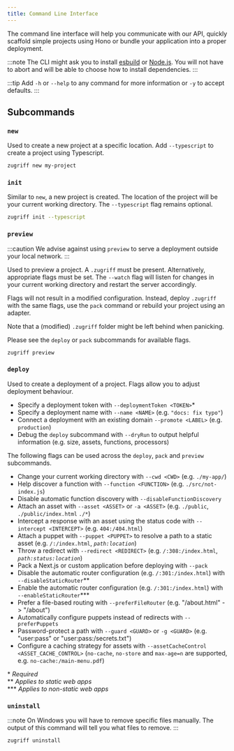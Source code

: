 ```yaml
---
title: Command Line Interface
---
```


The command line interface will help you communicate with our API, quickly scaffold
simple projects using Hono or bundle your application into a proper deployment.

:::note
The CLI might ask you to install [esbuild](https://esbuild.github.io) or
[Node.js](https://nodejs.org/en). You will not have to abort and will be able to
choose how to install dependencies.
:::

:::tip
Add `-h` or `--help` to any command for more information or `-y` to accept defaults.
:::

## Subcommands

### `new`

Used to create a new project at a specific location. Add `--typescript` to create a
project using Typescript.

```sh
zugriff new my-project
```

### `init`

Similar to `new`, a new project is created. The location of the project will be your
current working directory. The `--typescript` flag remains optional.

```sh
zugriff init --typescript
```

### `preview`

:::caution
We advise against using `preview` to serve a deployment outside your local network.
:::

Used to preview a project. A `.zugriff` must be present. Alternatively, appropriate
flags must be set. The `--watch` flag will listen for changes in your current
working directory and restart the server accordingly.

Flags will not result in a modified configuration. Instead, deploy `.zugriff` with
the same flags, use the `pack` command or rebuild your project using an adapter.

Note that a (modified) `.zugriff` folder might be left behind when panicking.

Please see the `deploy` or `pack` subcommands for available flags.

```sh
zugriff preview
```

### `deploy`

Used to create a deployment of a project. Flags allow you to adjust deployment
behaviour.

- Specify a deployment token with `--deploymentToken <TOKEN>`\*
- Specify a deployment name with `--name <NAME>` (e.g. `"docs: fix typo"`)
- Connect a deployment with an existing domain `--promote <LABEL>` (e.g.
  `production`)
- Debug the `deploy` subcommand with `--dryRun` to output helpful information (e.g.
  size, assets, functions, processors)

The following flags can be used across the `deploy`, `pack` and `preview`
subcommands.

- Change your current working directory with `--cwd <CWD>` (e.g. `./my-app/`)
- Help discover a function with `--function <FUNCTION>` (e.g. `./src/not-index.js`)
- Disable automatic function discovery with `--disableFunctionDiscovery`
- Attach an asset with `--asset <ASSET>` or `-a <ASSET>` (e.g. `./public`,
  `./public/index.html` `./*`)
- Intercept a response with an asset using the status code with `--intercept
  <INTERCEPT>` (e.g. `404:/404.html`)
- Attach a puppet with `--puppet <PUPPET>` to resolve a path to a static asset
  (e.g. `/:/index.html`, _`path:location`_)
- Throw a redirect with `--redirect <REDIRECT>` (e.g. `/:308:/index.html`,
  _`path:status:location`_)
- Pack a Next.js or custom application before deploying with `--pack`
- Disable the automatic router configuration (e.g. `/:301:/index.html`) with
  `--disableStaticRouter`\*\*
- Enable the automatic router configuration (e.g. `/:301:/index.html`) with
  `--enableStaticRouter`\*\*\*
- Prefer a file-based routing with `--preferFileRouter` (e.g. "/about.html" ->
  "/about")
- Automatically configure puppets instead of redirects with `--preferPuppets`
- Password-protect a path with `--guard <GUARD>` or `-g <GUARD>` (e.g. "user:pass"
  or "user:pass:/secrets.txt")
- Configure a caching strategy for assets with `--assetCacheControl 
<ASSET_CACHE_CONTROL>` (`no-cache`, `no-store` and `max-age=n` are supported, e.g.
  `no-cache:/main-menu.pdf`)

\* _Required_ \
\*\* _Applies to static web apps_ \
\*\*\* _Applies to non-static web apps_

### `uninstall`

:::note
On Windows you will have to remove specific files manually. The output of this
command will tell you what files to remove.
:::

```sh
zugriff uninstall
```
